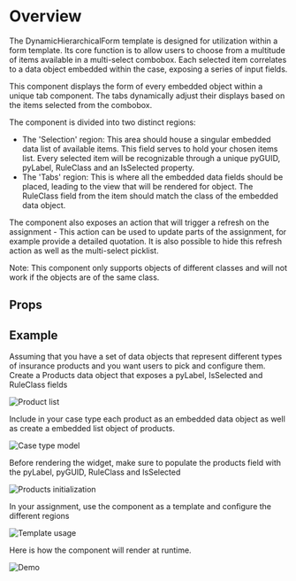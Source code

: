 
<Meta of={DemoStories} />

# Overview

The DynamicHierarchicalForm template is designed for utilization within a form template. Its core function is to allow users to choose from a multitude of items available in a multi-select combobox. Each selected item correlates to a data object embedded within the case, exposing a series of input fields.

This component displays the form of every embedded object within a unique tab component. The tabs dynamically adjust their displays based on the items selected from the combobox.

The component is divided into two distinct regions:

- The 'Selection' region: This area should house a singular embedded data list of available items. This field serves to hold your chosen items list. Every selected item will be recognizable through a unique pyGUID, pyLabel, RuleClass and an IsSelected property.
- The 'Tabs' region: This is where all the embedded data fields should be placed, leading to the view that will be rendered for object. The RuleClass field from the item should match the class of the embedded data object.

The component also exposes an action that will trigger a refresh on the assignment - This action can be used to update parts of the assignment, for example provide a detailed quotation. It is also possible to hide this refresh action as well as the multi-select picklist.

Note: This component only supports objects of different classes and will not work if the objects are of the same class.

<Primary />

## Props

<Controls />

## Example

Assuming that you have a set of data objects that represent different types of insurance products and you want users to pick and configure them. Create a Products data object that exposes a pyLabel, IsSelected and RuleClass fields

![Product list](DynamicHierarchicalForm_Configuration_1.png)

Include in your case type each product as an embedded data object as well as create a embedded list object of products.

![Case type model](DynamicHierarchicalForm_Configuration_2.png)

Before rendering the widget, make sure to populate the products field with the pyLabel, pyGUID, RuleClass and IsSelected

![Products initialization](DynamicHierarchicalForm_Configuration_3.png)

In your assignment, use the component as a template and configure the different regions

![Template usage](DynamicHierarchicalForm_Configuration_4.png)

Here is how the component will render at runtime.

![Demo](DynamicHierarchicalForm_Configuration_Demo.png)
